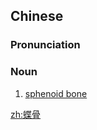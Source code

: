 ==Chinese==
{{zh-forms}}

===Pronunciation===
{{zh-pron
|m=diégǔ
|c=dip6 gwat1
|cat=n
}}

===Noun===
{{zh-noun}}

# {{lb|zh|skeleton}} [[sphenoid bone]]

[[zh:蝶骨]]